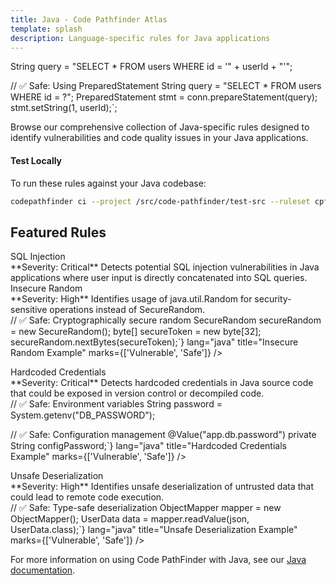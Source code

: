 ```yaml
---
title: Java - Code Pathfinder Atlas
template: splash
description: Language-specific rules for Java applications
---
```



String query = "SELECT * FROM users WHERE id = '" + userId + "'";

// ✅ Safe: Using PreparedStatement
String query = "SELECT * FROM users WHERE id = ?";
PreparedStatement stmt = conn.prepareStatement(query);
stmt.setString(1, userId);`;

<PostHogLayout/>

Browse our comprehensive collection of Java-specific rules designed to identify vulnerabilities and code quality issues in your Java applications.

#### Test Locally

To run these rules against your Java codebase:

```bash
codepathfinder ci --project /src/code-pathfinder/test-src --ruleset cpf/java
```

## Featured Rules

<RuleSearch placeholder="Search security rules and patterns..." />

<div class="rule-card" data-severity="critical" data-type="security">
  <Card title="SQL Injection" icon="warning">
      <div class="title">SQL Injection</div>
      <div class="description">
      **Severity: Critical**  
      Detects potential SQL injection vulnerabilities in Java applications where user input is directly concatenated into SQL queries.
      </div>
      <CollapsibleCode 
          code={sqlInjectionExample}
          lang="java"
          title="SQL Injection Example"
          marks={['Vulnerable', 'Safe']}
      />
  </Card>
</div>
 
  
  <div class="rule-card" data-severity="high" data-type="security">
    <Card title="Insecure Random" icon="warning">
      <div class="title">Insecure Random</div>
      <div class="description">
        **Severity: High**  
        Identifies usage of java.util.Random for security-sensitive operations instead of SecureRandom.
      </div>
      <CollapsibleCode 
        code={`// ❌ Vulnerable: Predictable random numbers
Random random = new Random();
byte[] token = new byte[32];
random.nextBytes(token);

// ✅ Safe: Cryptographically secure random
SecureRandom secureRandom = new SecureRandom();
byte[] secureToken = new byte[32];
secureRandom.nextBytes(secureToken);`}
        lang="java"
        title="Insecure Random Example"
        marks={['Vulnerable', 'Safe']}
      />
    </Card>
  </div>
  
  <div class="rule-card" data-severity="critical" data-type="security">
    <Card title="Hardcoded Credentials" icon="warning">
      <div class="title">Hardcoded Credentials</div>
      <div class="description">
        **Severity: Critical**  
        Detects hardcoded credentials in Java source code that could be exposed in version control or decompiled code.
      </div>
      <CollapsibleCode 
        code={`// ❌ Vulnerable: Hardcoded credentials
private static final String PASSWORD = "super_secret_123";

// ✅ Safe: Environment variables
String password = System.getenv("DB_PASSWORD");

// ✅ Safe: Configuration management
@Value("app.db.password")
private String configPassword;`}
        lang="java"
        title="Hardcoded Credentials Example"
        marks={['Vulnerable', 'Safe']}
      />
    </Card>
  </div>
  
  <div class="rule-card" data-severity="high" data-type="security">
    <Card title="Unsafe Deserialization" icon="warning">
      <div class="title">Unsafe Deserialization</div>
      <div class="description">
        **Severity: High**  
        Identifies unsafe deserialization of untrusted data that could lead to remote code execution.
      </div>
      <CollapsibleCode 
        code={`// ❌ Vulnerable: Unsafe deserialization
ObjectInputStream ois = new ObjectInputStream(input);
Object data = ois.readObject(); // RCE risk

// ✅ Safe: Type-safe deserialization
ObjectMapper mapper = new ObjectMapper();
UserData data = mapper.readValue(json, UserData.class);`}
        lang="java"
        title="Unsafe Deserialization Example"
        marks={['Vulnerable', 'Safe']}
      />
    </Card>
  </div>

For more information on using Code PathFinder with Java, see our [Java documentation](/docs/java).
